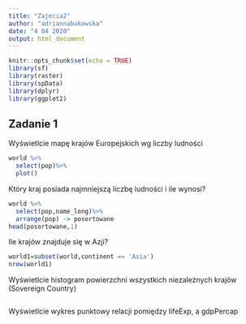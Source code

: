 ```yaml
---
title: "Zajecia2"
author: "adriannabukowska"
date: "4 04 2020"
output: html_document
---
```


```r
knitr::opts_chunk$set(echo = TRUE)
library(sf)
library(raster)
library(spData)
library(dplyr)
library(ggplot2)
```


## Zadanie 1
Wyświetlcie mapę krajów Europejskich  wg liczby ludności
```r
world %>% 
  select(pop)%>%
  plot()

```

Który kraj posiada najmniejszą liczbę ludności i ile wynosi?
```r
world %>%
  select(pop,name_long)%>%
  arrange(pop) -> posortowane
head(posortowane,1)
```

Ile krajów znajduje się w Azji?
```r
world1=subset(world,continent == 'Asia')
nrow(world1)

```

Wyświetlcie histogram powierzchni  wszystkich niezależnych krajów (Sovereign Country)
```r

```

Wyświetlcie wykres punktowy relacji pomiędzy lifeExp, a gdpPercap
```r

```

